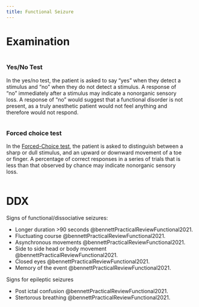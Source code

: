 ```yaml
---
title: Functional Seizure
---
```



# Examination

::: {.columns}
::: {.column}
### Yes/No Test

In the yes/no test, the patient is asked to say "yes" when they detect a stimulus and "no" when they do not detect a stimulus. 
A response of "no" immediately after a stimulus may indicate a nonorganic sensory loss.
A response of "no" would suggest that a functional disorder is not present, as a truly anesthetic patient would not feel anything and therefore would not respond.
:::
::: {.column}


:::
:::



::: {.columns}
::: {.column}
### Forced choice test

In the [Forced-Choice test]({{< var ref-forced-choice-test.path >}}), the patient is asked to distinguish between a sharp or dull stimulus, and an upward or downward movement of a toe or finger. 
A percentage of correct responses in a series of trials that is less than that observed by chance may indicate nonorganic sensory loss.
:::
::: {.column}

:::
:::

# DDX

Signs of functional/dissociative seizures: 

- Longer duration >90 seconds @bennettPracticalReviewFunctional2021.
- Fluctuating course @bennettPracticalReviewFunctional2021.
- Asynchronous movements  @bennettPracticalReviewFunctional2021.
- Side to side head or body movement  @bennettPracticalReviewFunctional2021.
- Closed eyes  @bennettPracticalReviewFunctional2021.
- Memory of the event @bennettPracticalReviewFunctional2021.

Signs for epileptic seizures

- Post ictal confusion @bennettPracticalReviewFunctional2021.
- Stertorous breathing @bennettPracticalReviewFunctional2021.